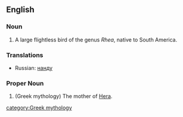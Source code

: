 {{wikipedia}}
==English==
===Noun===

#A large flightless bird of the genus ''Rhea'', native to South America.

===Translations===

*Russian: [[нанду]]

===Proper Noun===
#(Greek mythology) The mother of [[Hera]].

[[category:Greek mythology]]